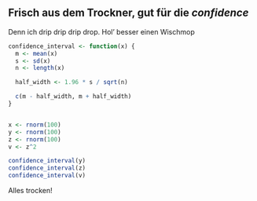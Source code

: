 ## Frisch aus dem Trockner, gut für die *confidence*

Denn ich drip drip drip drop. Hol' besser einen Wischmop

```r
confidence_interval <- function(x) {
  m <- mean(x)
  s <- sd(x)
  n <- length(x)

  half_width <- 1.96 * s / sqrt(n)

  c(m - half_width, m + half_width)
}


x <- rnorm(100)
y <- rnorm(100)
z <- rnorm(100)
v <- z^2

confidence_interval(y)
confidence_interval(z)
confidence_interval(v)
``` 

Alles trocken!